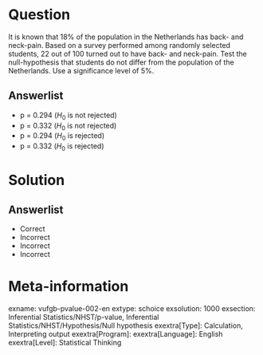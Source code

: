 Question
========
  
It is known that 18% of the population in the Netherlands has back- and neck-pain. Based on a survey performed among randomly selected
students, 22 out of 100 turned out to have back- and neck-pain. Test the null-hypothesis that students do not differ from the population of the
Netherlands. Use a significance level of 5%.


Answerlist
----------
* p = 0.294 ($H_{0}$ is not rejected)
* p = 0.332 ($H_{0}$ is not rejected)
* p = 0.294 ($H_{0}$ is rejected)
* p = 0.332 ($H_{0}$ is rejected)

Solution
========
  
Answerlist
----------
* Correct
* Incorrect
* Incorrect
* Incorrect

Meta-information
================
exname: vufgb-pvalue-002-en
extype: schoice
exsolution: 1000
exsection: Inferential Statistics/NHST/p-value, Inferential Statistics/NHST/Hypothesis/Null hypothesis
exextra[Type]: Calculation, Interpreting output
exextra[Program]: 
exextra[Language]: English
exextra[Level]: Statistical Thinking
